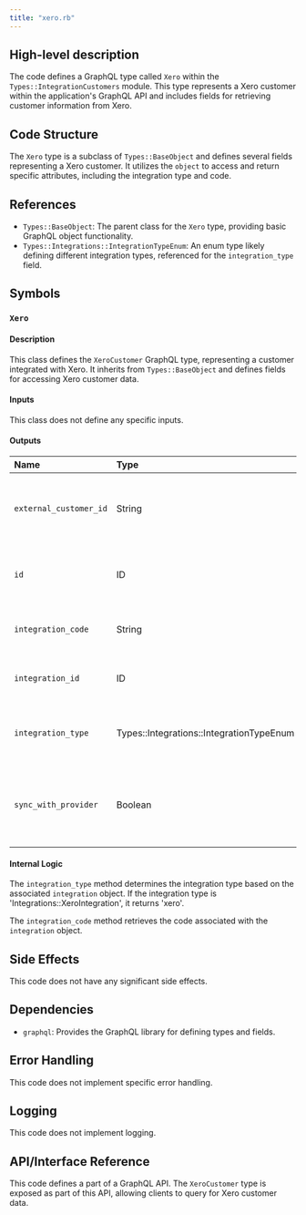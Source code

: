 ```yaml
---
title: "xero.rb"
---
```


## High-level description
The code defines a GraphQL type called `Xero` within the `Types::IntegrationCustomers` module. This type represents a Xero customer within the application's GraphQL API and includes fields for retrieving customer information from Xero.

## Code Structure
The `Xero` type is a subclass of `Types::BaseObject` and defines several fields representing a Xero customer. It utilizes the `object` to access and return specific attributes, including the integration type and code.

## References
- `Types::BaseObject`: The parent class for the `Xero` type, providing basic GraphQL object functionality.
- `Types::Integrations::IntegrationTypeEnum`: An enum type likely defining different integration types, referenced for the `integration_type` field.

## Symbols

### `Xero`
#### Description
This class defines the `XeroCustomer` GraphQL type, representing a customer integrated with Xero. It inherits from `Types::BaseObject` and defines fields for accessing Xero customer data.

#### Inputs
This class does not define any specific inputs.

#### Outputs
| Name | Type | Description |
|:-----|:-----|:------------|
| `external_customer_id` | String | The external ID of the customer in Xero (nullable). |
| `id` | ID | The internal ID of the customer (non-nullable). |
| `integration_code` | String | The code of the Xero integration (nullable). |
| `integration_id` | ID | The ID of the Xero integration (nullable). |
| `integration_type` | Types::Integrations::IntegrationTypeEnum | The type of integration, resolved to 'xero' (nullable). |
| `sync_with_provider` | Boolean | Indicates whether to synchronize with the Xero provider (nullable). |

#### Internal Logic
The `integration_type` method determines the integration type based on the associated `integration` object. If the integration type is 'Integrations::XeroIntegration', it returns 'xero'.

The `integration_code` method retrieves the code associated with the `integration` object.

## Side Effects
This code does not have any significant side effects.

## Dependencies
- `graphql`: Provides the GraphQL library for defining types and fields.

## Error Handling
This code does not implement specific error handling.

## Logging
This code does not implement logging.

## API/Interface Reference
This code defines a part of a GraphQL API. The `XeroCustomer` type is exposed as part of this API, allowing clients to query for Xero customer data.
